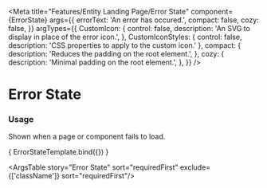 
<Meta
  title="Features/Entity Landing Page/Error State"
  component={ErrorState}
  args={{
    errorText: 'An error has occured.',
    compact: false,
    cozy: false,
  }}
  argTypes={{
    CustomIcon: {
      control: false,
      description: 'An SVG to display in place of the error icon.',
    },
    CustomIconStyles: {
      control: false,
      description: 'CSS properties to apply to the custom icon.'
    },
    compact: {
      description: 'Reduces the padding on the root element.',
    },
    cozy: {
      description: 'Minimal padding on the root element.',
    },
  }}
/>


# Error State

### Usage
Shown when a page or component fails to load.

<Canvas>
  <Story name="Error State">
    { ErrorStateTemplate.bind({}) }
  </Story>
</Canvas>

<ArgsTable story="Error State" sort="requiredFirst" exclude={['className']} sort="requiredFirst"/>

